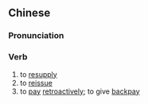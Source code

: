 {{also|补发}}
==Chinese==
{{zh-forms|s=补发}}

===Pronunciation===
{{zh-pron
|m=bǔfā
|c=bou2 faat3
|mn=pó͘-hoat
|cat=v
}}

===Verb===
{{zh-verb}}

# to [[resupply]]
# to [[reissue]]
# to [[pay]] [[retroactively]]; to give [[backpay]]